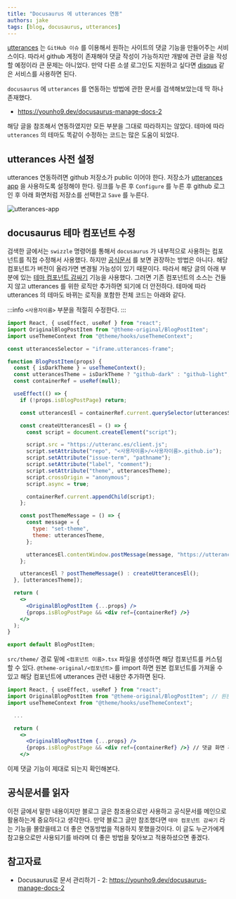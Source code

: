 ```yaml
---
title: "Docusaurus 에 utterances 연동"
authors: jake
tags: [blog, docusaurus, utterances]
---
```


[utterances](https://utteranc.es/) 는 `GitHub 이슈` 를 이용해서 원하는 사이트의 댓글 기능을 만들어주는 서비스이다.
따라서 github 계정이 존재해야 댓글 작성이 가능하지만 개발에 관련 글을 작성할 예정이라 큰 문제는 아니었다.
만약 다른 소셜 로그인도 지원하고 싶다면 [disqus](https://disqus.com/) 같은 서비스를 사용하면 된다.

<!--truncate-->

`docusaurus` 에 `utterances` 를 연동하는 방법에 관한 문서를 검색해보았는데 딱 하나 존재했다.

- https://younho9.dev/docusaurus-manage-docs-2

해당 글을 참조해서 연동하였지만 모든 부분을 그대로 따라하지는 않았다.
테마에 따라 `utterances` 의 테마도 똑같이 수정하는 코드는 많은 도움이 되었다.

## utterances 사전 설정

utterances 연동하려면 github 저장소가 public 이어야 한다.
저장소가 [utterances app](https://github.com/apps/utterances) 을 사용하도록 설정해야 한다.
링크를 누른 후 `Configure` 를 누른 후 github 로그인 후 아래 화면처럼 저장소를 선택한고 `Save` 를 누른다.

![utterances-app](./utterances-app.png)

## docusaurus 테마 컴포넌트 수정

검색한 글에서는 `swizzle` 명령어를 통해서 `docusaurus` 가 내부적으로 사용하는 컴포넌트를 직접 수정해서 사용했다.
하지만 [공식문서](https://docusaurus.io/ko/docs/using-themes#swizzling-theme-components) 를 보면 권장하는 방법은 아니다.
해당 컴포넌트가 버전이 올라가면 변경될 가능성이 있기 때문이다.
따라서 해당 글의 아래 부분에 있는 [테마 컴포넌트 감싸기](https://docusaurus.io/ko/docs/using-themes#wrapping-theme-components) 기능을 사용했다.
그러면 기존 컴포넌트의 소스는 건들지 않고 utterances 를 위한 로직만 추가하면 되기에 더 안전하다.
테마에 따라 utterances 의 테마도 바뀌는 로직을 포함한 전체 코드는 아래와 같다.

:::info
`<사용자이름>` 부분을 적절히 수정한다.
:::

```jsx title="src/theme/BlogPostItem.tsx"
import React, { useEffect, useRef } from "react";
import OriginalBlogPostItem from "@theme-original/BlogPostItem";
import useThemeContext from "@theme/hooks/useThemeContext";

const utterancesSelector = "iframe.utterances-frame";

function BlogPostItem(props) {
  const { isDarkTheme } = useThemeContext();
  const utterancesTheme = isDarkTheme ? "github-dark" : "github-light";
  const containerRef = useRef(null);

  useEffect(() => {
    if (!props.isBlogPostPage) return;

    const utterancesEl = containerRef.current.querySelector(utterancesSelector);

    const createUtterancesEl = () => {
      const script = document.createElement("script");

      script.src = "https://utteranc.es/client.js";
      script.setAttribute("repo", "<사용자이름>/<사용자이름>.github.io");
      script.setAttribute("issue-term", "pathname");
      script.setAttribute("label", "comment");
      script.setAttribute("theme", utterancesTheme);
      script.crossOrigin = "anonymous";
      script.async = true;

      containerRef.current.appendChild(script);
    };

    const postThemeMessage = () => {
      const message = {
        type: "set-theme",
        theme: utterancesTheme,
      };

      utterancesEl.contentWindow.postMessage(message, "https://utteranc.es");
    };

    utterancesEl ? postThemeMessage() : createUtterancesEl();
  }, [utterancesTheme]);

  return (
    <>
      <OriginalBlogPostItem {...props} />
      {props.isBlogPostPage && <div ref={containerRef} />}
    </>
  );
}

export default BlogPostItem;
```

`src/theme/` 경로 밑에 `<컴포넌트 이름>.tsx` 파일을 생성하면 해당 컴포넌트를 커스텀 할 수 있다.
`@theme-original/<컴포넌트>` 를 import 하면 원본 컴포넌트를 가져올 수 있고 해당 컴포넌트에 utterances 관련 내용만 추가하면 된다.

```jsx {2,7-11} title="src/theme/BlogPostItem.tsx"
import React, { useEffect, useRef } from "react";
import OriginalBlogPostItem from "@theme-original/BlogPostItem"; // 원본 컴포넌트 가져오기
import useThemeContext from "@theme/hooks/useThemeContext";

  ...

  return (
    <>
      <OriginalBlogPostItem {...props} />
      {props.isBlogPostPage && <div ref={containerRef} />} // 댓글 화면 추가
    </>
```

이제 댓글 기능이 제대로 되는지 확인해본다.

## 공식문서를 읽자

이전 글에서 말한 내용이지만 블로그 글은 참조용으로만 사용하고 공식문서를 메인으로 활용하는게 중요하다고 생각한다.
만약 블로그 글만 참조했다면 `테마 컴포넌트 감싸기` 라는 기능을 몰랐을테고 더 좋은 연동방법을 적용하지 못했을것이다.
이 글도 누군가에게 참고용으로만 사용되기를 바라며 더 좋은 방법을 찾아보고 적용하셨으면 좋겠다.

## 참고자료

- Docusaurus로 문서 관리하기 - 2: https://younho9.dev/docusaurus-manage-docs-2
